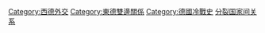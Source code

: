 [[Category:西德外交|Category:西德外交]]
[[Category:東德雙邊關係|Category:東德雙邊關係]]
[[Category:德國冷戰史|Category:德國冷戰史]]
[[Category:分裂国家间关系|]]